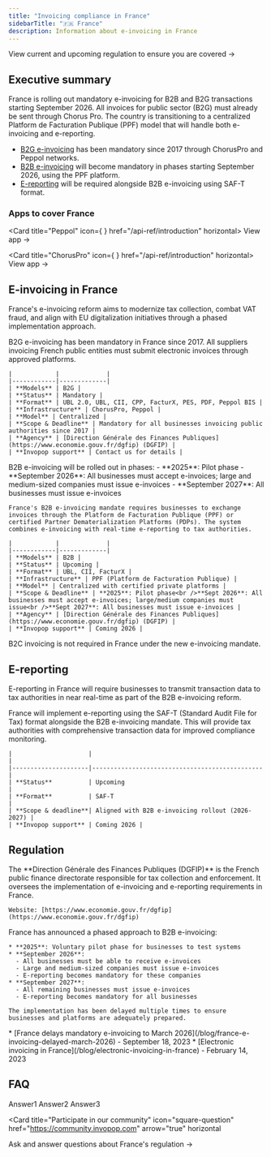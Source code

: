 ```yaml
---
title: "Invoicing compliance in France"
sidebarTitle: "🇫🇷 France"
description: Information about e-invoicing in France
---
```



<Card title="France's invoicing e-regulation timeline" size="20" icon="timeline" href="france-timeline" horizontal>
  View current and upcoming regulation to ensure you are covered →
</Card>

## Executive summary

France is rolling out mandatory e-invoicing for B2B and B2G transactions starting September 2026. All invoices for public sector (B2G) must already be sent through Chorus Pro. The country is transitioning to a centralized Platform de Facturation Publique (PPF) model that will handle both e-invoicing and e-reporting.

* [B2G e-invoicing](#b2g-e-invoicing) has been mandatory since 2017 through ChorusPro and Peppol networks.
* [B2B e-invoicing](#b2b-e-invoicing) will become mandatory in phases starting September 2026, using the PPF platform.
* [E-reporting](#e-reporting) will be required alongside B2B e-invoicing using SAF-T format.

### Apps to cover France

<Card title="Peppol" icon={ <PeppolIcon size={24} /> } href="/api-ref/introduction" horizontal>
	  View app →
</Card>

<Card title="ChorusPro" icon={<ChorusproIcon size={24} /> } href="/api-ref/introduction" horizontal>
	  View app →
</Card>

## E-invoicing in France

France's e-invoicing reform aims to modernize tax collection, combat VAT fraud, and align with EU digitalization initiatives through a phased implementation approach.

<AccordionGroup>
  <Accordion title="Peppol (B2B, B2G)">
    B2G e-invoicing has been mandatory in France since 2017. All suppliers invoicing French public entities must submit electronic invoices through approved platforms.

    |            |             |
    |------------|-------------|
    | **Models** | B2G |
    | **Status** | Mandatory |
    | **Format** | UBL 2.0, UBL, CII, CPP, FacturX, PES, PDF, Peppol BIS |
    | **Infrastructure** | ChorusPro, Peppol |
    | **Model** | Centralized |
    | **Scope & Deadline** | Mandatory for all businesses invoicing public authorities since 2017 |
    | **Agency** | [Direction Générale des Finances Publiques](https://www.economie.gouv.fr/dgfip) (DGFIP) |
    | **Invopop support** | Contact us for details |
  </Accordion>

  <Accordion title="B2B (Business-to-Business)">
    <Warning>
    B2B e-invoicing will be rolled out in phases:
    - **2025**: Pilot phase
    - **September 2026**: All businesses must accept e-invoices; large and medium-sized companies must issue e-invoices
    - **September 2027**: All businesses must issue e-invoices
    </Warning>

    France's B2B e-invoicing mandate requires businesses to exchange invoices through the Platform de Facturation Publique (PPF) or certified Partner Dematerialization Platforms (PDPs). The system combines e-invoicing with real-time e-reporting to tax authorities.

    |            |             |
    |------------|-------------|
    | **Models** | B2B |
    | **Status** | Upcoming |
    | **Format** | UBL, CII, FacturX |
    | **Infrastructure** | PPF (Platform de Facturation Publique) |
    | **Model** | Centralized with certified private platforms |
    | **Scope & Deadline** | **2025**: Pilot phase<br />**Sept 2026**: All businesses must accept e-invoices; large/medium companies must issue<br />**Sept 2027**: All businesses must issue e-invoices |
    | **Agency** | [Direction Générale des Finances Publiques](https://www.economie.gouv.fr/dgfip) (DGFIP) |
    | **Invopop support** | Coming 2026 |
  </Accordion>
</AccordionGroup>

<Note>B2C invoicing is not required in France under the new e-invoicing mandate.</Note>

## E-reporting

E-reporting in France will require businesses to transmit transaction data to tax authorities in near real-time as part of the B2B e-invoicing reform.

<AccordionGroup>
  <Accordion title="SAF-T Reporting">
    France will implement e-reporting using the SAF-T (Standard Audit File for Tax) format alongside the B2B e-invoicing mandate. This will provide tax authorities with comprehensive transaction data for improved compliance monitoring.

    |                     |                                               |
    |---------------------|-----------------------------------------------|
    | **Status**          | Upcoming                                      |
    | **Format**          | SAF-T                                         |
    | **Scope & deadline**| Aligned with B2B e-invoicing rollout (2026-2027) |
    | **Invopop support** | Coming 2026 |
  </Accordion>
</AccordionGroup>

## Regulation

<AccordionGroup>
  <Accordion title="Tax Authority">
    The **Direction Générale des Finances Publiques (DGFIP)** is the French public finance directorate responsible for tax collection and enforcement. It oversees the implementation of e-invoicing and e-reporting requirements in France.

    Website: [https://www.economie.gouv.fr/dgfip](https://www.economie.gouv.fr/dgfip)
  </Accordion>

  <Accordion title="Implementation Timeline">
    France has announced a phased approach to B2B e-invoicing:

    * **2025**: Voluntary pilot phase for businesses to test systems
    * **September 2026**: 
      - All businesses must be able to receive e-invoices
      - Large and medium-sized companies must issue e-invoices
      - E-reporting becomes mandatory for these companies
    * **September 2027**: 
      - All remaining businesses must issue e-invoices
      - E-reporting becomes mandatory for all businesses

    The implementation has been delayed multiple times to ensure businesses and platforms are adequately prepared.
  </Accordion>

  <Accordion title="Related Resources">
    * [France delays mandatory e-invoicing to March 2026](/blog/france-e-invoicing-delayed-march-2026) - September 18, 2023
    * [Electronic invoicing in France](/blog/electronic-invoicing-in-france) - February 14, 2023
  </Accordion>
</AccordionGroup>


## FAQ

<AccordionGroup>
  <Accordion title="Question1">
    Answer1
  </Accordion>
  <Accordion title="Question2">
    Answer2
  </Accordion>
  <Accordion title="Question3">
    Answer3
  </Accordion>
</AccordionGroup>

<Card title="Participate in our community"
  icon="square-question"
  href="https://community.invopop.com"
  arrow="true"
  horizontal
>
  Ask and answer questions about France's regulation →
</Card>
